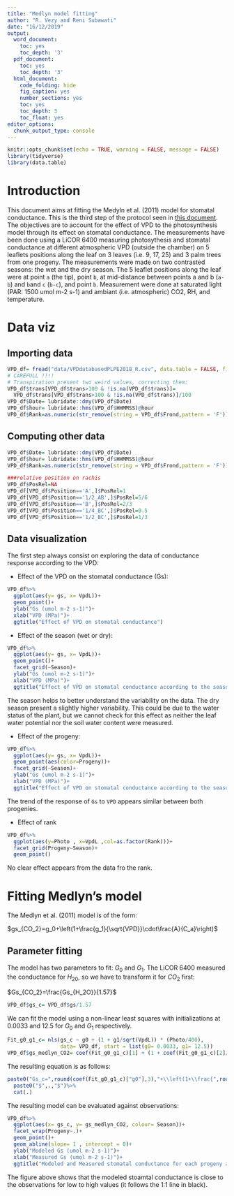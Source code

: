 ```yaml
---
title: "Medlyn model fitting"
author: "R. Vezy and Reni Subawati"
date: "16/12/2019"
output:
  word_document:
    toc: yes
    toc_depth: '3'
  pdf_document:
    toc: yes
    toc_depth: '3'
  html_document:
    code_folding: hide
    fig_caption: yes
    number_sections: yes
    toc: yes
    toc_depth: 3
    toc_float: yes
editor_options:
  chunk_output_type: console
---
```


```r
knitr::opts_chunk$set(echo = TRUE, warning = FALSE, message = FALSE)
library(tidyverse)
library(data.table)
```

# Introduction

This document aims at fitting the Medyln et al. (2011) model for stomatal conductance. This is the third step of the protocol seen in [this document](N_mapping.html).
The objectives are to account for the effect of VPD to the photosynthesis model through its effect on stomatal conductance. The measurements have been done using a LiCOR 6400 measuring photosythesis and stomatal conductance at different atmospheric VPD (outside the chamber) on 5 leaflets positions along the leaf on 3 leaves (i.e. 9, 17, 25) and 3 palm trees from one progeny. The measurements were made on two contrasted seasons: the wet and the dry season. The 5 leaflet positions along the leaf were at point `a` (the tip), point `b`, at mid-distance between points a and b (`a-b`) and  `b `and `c` (`b-c`), and point `b`.
Measurement were done at saturated light (PAR: 1500 umol m-2 s-1) and ambiant (i.e. atmospheric) CO2, RH, and temperature.

# Data viz

## Importing data

```r
VPD_df= fread("data/VPDdatabasedPLPE2018_R.csv", data.table = FALSE, fill = TRUE)
# CAREFULL !!!!
# Transpiration present two weird values, correcting them:
VPD_df$trans[VPD_df$trans>100 & !is.na(VPD_df$trans)]= 
  VPD_df$trans[VPD_df$trans>100 & !is.na(VPD_df$trans)]/100
VPD_df$Date= lubridate::dmy(VPD_df$Date)
VPD_df$hour= lubridate::hms(VPD_df$HHMMSS)@hour
VPD_df$Rank=as.numeric(str_remove(string = VPD_df$Frond,pattern = 'F'))
```

## Computing other data

```r
VPD_df$Date= lubridate::dmy(VPD_df$Date)
VPD_df$hour= lubridate::hms(VPD_df$HHMMSS)@hour
VPD_df$Rank=as.numeric(str_remove(string = VPD_df$Frond,pattern = 'F'))

###relative position on rachis
VPD_df$PosRel=NA
VPD_df[VPD_df$Position=='A',]$PosRel=1
VPD_df[VPD_df$Position=='1/2_AB',]$PosRel=5/6
VPD_df[VPD_df$Position=='B',]$PosRel=2/3
VPD_df[VPD_df$Position=='1/4_BC',]$PosRel=0.5
VPD_df[VPD_df$Position=='1/2_BC',]$PosRel=1/3
```

## Data visualization

The first step always consist on exploring the data of conductance response according to the VPD:

* Effect of the VPD on the stomatal conductance (Gs):

```r
VPD_df%>%
  ggplot(aes(y= gs, x= VpdL))+
  geom_point()+
  ylab("Gs (umol m-2 s-1)")+
  xlab("VPD (MPa)")+
  ggtitle("Effect of VPD on stomatal conductance")
```

* Effect of the season (wet or dry): 
```r
VPD_df%>%
  ggplot(aes(y= gs, x= VpdL))+
  geom_point()+
  facet_grid(~Season)+
  ylab("Gs (umol m-2 s-1)")+
  xlab("VPD (MPa)")+
  ggtitle("Effect of VPD on stomatal conductance according to the season")
```

The season helps to better understand the variability on the data. The dry season present a slightly higher variability. This could be due to the water status of the plant, but we cannot check for this effect as neither the leaf water potential nor the soil water content were measured.

* Effect of the progeny:

```r
VPD_df%>%
  ggplot(aes(y= gs, x= VpdL))+
  geom_point(aes(color=Progeny))+
  facet_grid(~Season)+
  ylab("Gs (umol m-2 s-1)")+
  xlab("VPD (MPa)")+
  ggtitle("Effect of VPD on stomatal conductance according to the season and Progeny")
```

The trend of the response of `Gs` to `VPD` appears similar between both progenies.


* Effect of rank

```r
VPD_df%>%
  ggplot(aes(y=Photo , x=VpdL ,col=as.factor(Rank)))+
  facet_grid(Progeny~Season)+
  geom_point()
```

No clear effect appears from the data fro the rank.

# Fitting Medlyn's model

The Medlyn et al. (2011) model is of the form: 

$gs_{CO_2}=g_0+\left(1+\frac{g_1}{\sqrt{VPD}}\cdot\frac{A}{C_a}\right)$

## Parameter fitting

The model has two parameters to fit: $G_0$ and $G_1$. The LiCOR 6400 measured the conductance for $H_20$, so we have to transform it for $CO_2$ first: 

$Gs_{CO_2}=\frac{Gs_{H_2O}}{1.57}$

```r
VPD_df$gs_c= VPD_df$gs/1.57
```

We can fit the model using a non-linear least squares with initializations at 0.0033 and 12.5 for $G_0$ and $G_1$ respectively. 

```r
Fit_g0_g1_c= nls(gs_c ~ g0 + (1 + g1/sqrt(VpdL)) * (Photo/400), 
                 data= VPD_df, start = list(g0= 0.0033, g1= 12.5))
VPD_df$gs_medlyn_CO2= coef(Fit_g0_g1_c)[1] + (1 + coef(Fit_g0_g1_c)[2]/sqrt(VPD_df$VpdL)) * (VPD_df$Photo/400)
```

The resulting equation is as follows: 

```r
paste0("Gs_c=",round(coef(Fit_g0_g1_c)["g0"],3),"+\\left(1+\\frac{",round(coef(Fit_g0_g1_c)["g1"],3),"}{\\sqrt{VPD}}\\right)\\cdot\\frac{An}{C_a}+ \\hat{\\varepsilon_{i}} \\quad where \\quad \\varepsilon \\sim \\mathcal{N}(0,",round(sigma(Fit_g0_g1_c),4),")")%>%
  paste0("$",.,"$")%>%
  cat(.)


```


The resulting model can be evaluated against observations:

```r
VPD_df%>%
  ggplot(aes(x= gs_c, y= gs_medlyn_CO2, colour= Season))+
  facet_wrap(Progeny~.)+
  geom_point()+
  geom_abline(slope= 1 , intercept = 0)+
  ylab("Modeled Gs (umol m-2 s-1)")+
  xlab("Measured Gs (umol m-2 s-1)")+
  ggtitle("Modeled and Measured stomatal conductance for each progeny and each season")
```

The figure above shows that the modeled stoamtal conductance is close to the observations for low to high values (it follows the 1:1 line in black).